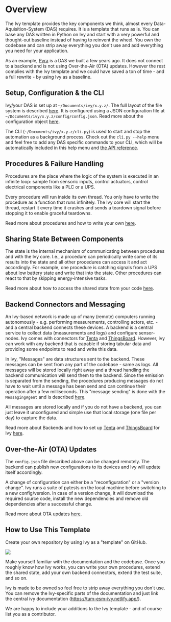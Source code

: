 # Overview

The Ivy template provides the key components we think, almost every Data-Aquisition-System (DAS) requires. It is a template that runs as is. You can base any DAS written in Python on Ivy and start with a very powerful and thought-out baseline instead of having to reinvent the wheel. You own the codebase and can strip away everything you don't use and add everything you need for your application.

As an example, [Pyra](https://github.com/tum-esm/pyra) is a DAS we built a few years ago. It does not connect to a backend and is not using Over-the-Air (OTA) updates. However the rest complies with the Ivy template and we could have saved a ton of time - and a full rewrite - by using Ivy as a baseline.

## Setup, Configuration & the CLI

Ivy/your DAS is set up at `~/Documents/ivy/x.y.z/`. The full layout of the file system is described [here](/concepts/system-layout). It is configured using a JSON configuration file at `~/Documents/ivy/x.y.z/config/config.json`. Read more about the configuration object [here](/interfaces/configuration).

The CLI (`~/Documents/ivy/x.y.z/cli.py`) is used to start and stop the automation as a background process. Check out the `cli.py --help` menu and feel free to add any DAS specific commands to your CLI, which will be automatically included in this help menu and [the API reference](/api-reference/cli).

## Procedures & Failure Handling

Procedures are the place where the logic of the system is executed in an infinite loop: sample from sensoric inputs, control actuators, control electrical components like a PLC or a UPS.

Every procedure will run inside its own thread. You only have to write the procedure as a function that runs infinitely. The Ivy core will start the thread, restart it every time it crashes and sends a teardown signal before stopping it to enable graceful teardowns.

Read more about procedures and how to write your own [here](/concepts/procedures).

## Sharing State Between Components

The state is the internal mechanism of communicating between procedures and with the Ivy core. I.e., a procedure can periodically write some of its results into the state and all other procedures can access it and act accordingly. For example, one procedure is catching signals from a UPS about low battery state and write that into the state. Other procedures can react to that by skipping energy-intensive tasks.

Read more about how to access the shared state from your code [here](/interfaces/state).

## Backend Connectors and Messaging

An Ivy-based network is made up of many (remote) computers running autonomously - e.g. performing measurements, controlling actors, etc. - and a central backend connects these devices. A backend is a central service to collect data (measurements and logs) and configure sensor-nodes. Ivy comes with connectors for [Tenta](https://tenta.onrender.com) and [ThingsBoard](https://thingsboard.io). However, Ivy can work with any backend that is capable if storing tabular data and providing some endpoints to read and write this data.

In Ivy, "Messages" are data structures sent to the backend. These messages can be sent from any part of the codebase - same as logs. All messages will be stored locally right away and a thread handling the backend communication will send them to the backend. Since the emission is separated from the sending, the procedures producing messages do not have to wait until a message has been send and can continue their operation after a few milliseconds. This "message sending" is done with the `MessagingAgent` and is described [here](/interfaces/messages).

All messages are stored locally and if you do not have a backend, you can just leave it unconfigured and simple use that local storage (one file per day) to capture the data.

Read more about Backends and how to set up [Tenta](https://tenta.onrender.com) and [ThingsBoard](https://thingsboard.io) for Ivy [here](/backends/general).

## Over-the-Air (OTA) Updates

The `config.json` file described above can be changed remotely. The backend can publish new configurations to its devices and Ivy will update itself accordingly.

A change of configuration can either be a "reconfiguration" or a "version change". Ivy runs a suite of pytests on the local machine before switching to a new config/version. In case of a version change, it will download the required source code, install the new dependencies and remove old dependencies after a successful change.

Read more about OTA updates [here](/concepts/over-the-air-updates).

## How to Use This Template

Create your own repository by using Ivy as a "template" on GitHub.

<img src="/use-template-button.png" class="mt-2 -mb-4" />

Make yourself familiar with the documentation and the codebase. Once you roughly know how Ivy works, you can write your own procedures, extend the shared state, add your own backend connectors, extend the test suite, and so on.

Ivy is made to be owned so feel free to strip away everything you don't use. You can remove the Ivy-specific parts of the documentation and just link the central ivy documentation (https://tum-esm-ivy.netlify.app/).

We are happy to include your additions to the Ivy template - and of course list you as a contributor.
